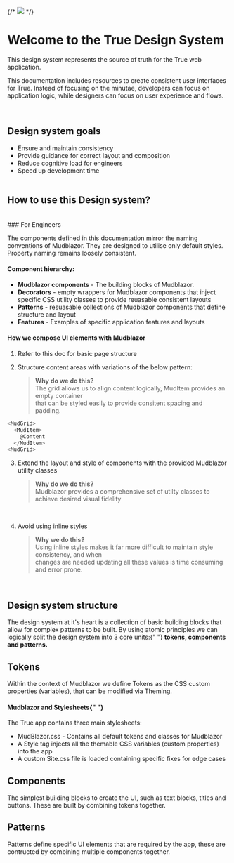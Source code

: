 
<Meta title="Start Here/Docs" />

{/* <img className="sg-img" src="assets/soa_logo_crop.png" /> */}

# Welcome to the True Design System

<div className="width-60 margin_bottom_med">

This design system represents the source of truth for the True web application.

This documentation includes resources to create consistent user interfaces for True. Instead of focusing on the minutae, developers can focus on application logic, while designers can focus on user experience and flows.

</div>
<br/>

## Design system goals

- Ensure and maintain consistency
- Provide guidance for correct layout and composition
- Reduce cognitive load for engineers
- Speed up development time
  <br />
  <br />

## How to use this Design system?

<br />
### For Engineers

The components defined in this documentation mirror the naming conventions of Mudblazor.
They are designed to utilise only default styles. Property naming remains loosely consistent.

#### Component hierarchy:

- **Mudblazor components** - The building blocks of Mudblazor.
- **Decorators** - empty wrappers for Mudblazor components that inject specific CSS utility classes to provide reuasable consistent layouts
- **Patterns** - resuasable collections of Mudblazor components that define structure and layout
- **Features** - Examples of specific application features and layouts

#### How we compose UI elements with Mudblazor

1. Refer to this doc for basic page structure

2. Structure content areas with variations of the below pattern:
   > **Why do we do this?** <br/>
   > The grid allows us to align content logically, MudItem provides an empty container <br/>that can be styled easily to provide consitent spacing and padding.

```js
<MudGrid>
  <MudItem>
    @Content
  </MudItem>
<MudGrid>
```

3. Extend the layout and style of components with the provided Mudblazor utility classes

   > **Why do we do this?** <br/>
   > Mudblazor provides a comprehensive set of utilty classes to achieve desired visual fidelity

   <br />

4. Avoid using inline styles

   > **Why we do this?** <br/>
   > Using inline styles makes it far more difficult to maintain style consistency, and when <br/>changes are needed updating all these values is time consuming and error prone.

   <br />

## Design system structure

<p className="margin_bottom_med width-60">
  The design system at it's heart is a collection of basic building blocks that
  allow for complex patterns to be built. By using atomic principles we can
  logically split the design system into 3 core units:{" "}
  <b>tokens, components and patterns.</b>
</p>

## Tokens

<p className="mb-1">
  Within the context of Mudblazor we define Tokens as the CSS custom properties
  (variables), that can be modified via Theming.
</p>

#### Mudblazor and Stylesheets{" "}

The True app contains three main stylesheets:

- MudBlazor.css - Contains all default tokens and classes for Mudblazor
- A Style tag injects all the themable CSS variables (custom properties) into the app
- A custom Site.css file is loaded containing specific fixes for edge cases

## Components

<p className="margin_bottom_med width-60">
  The simplest building blocks to create the UI, such as text blocks, titles and
  buttons. These are built by combining tokens together.
</p>

## Patterns

<p className="margin_bottom_med width-60">
  Patterns define specific UI elements that are required by the app, these are
  contructed by combining multiple components together.
</p>

